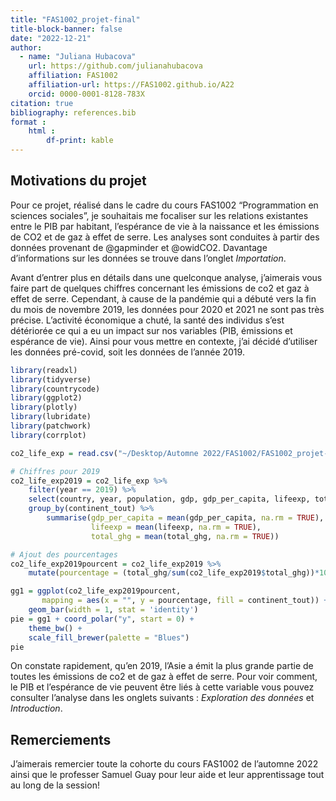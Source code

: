```yaml
---
title: "FAS1002_projet-final"
title-block-banner: false
date: "2022-12-21"
author:
  - name: "Juliana Hubacova"
    url: https://github.com/julianahubacova
    affiliation: FAS1002
    affiliation-url: https://FAS1002.github.io/A22
    orcid: 0000-0001-8128-783X
citation: true
bibliography: references.bib
format :
    html : 
        df-print: kable
---
```


## Motivations du projet

Pour ce projet, réalisé dans le cadre du cours FAS1002 "Programmation en sciences sociales", je souhaitais me focaliser sur les relations existantes entre le PIB par habitant, l'espérance de vie à la naissance et les émissions de CO2 et de gaz à effet de serre. Les analyses sont conduites à partir des données provenant de @gapminder et @owidCO2. Davantage d'informations sur les données se trouve dans l'onglet *Importation*.

Avant d'entrer plus en détails dans une quelconque analyse, j'aimerais vous faire part de quelques chiffres concernant les émissions de co2 et gaz à effet de serre. Cependant, à cause de la pandémie qui a débuté vers la fin du mois de novembre 2019, les données pour 2020 et 2021 ne sont pas très précise. L'activité économique a chuté, la santé des individus s'est détériorée ce qui a eu un impact sur nos variables (PIB, émissions et espérance de vie). Ainsi pour vous mettre en contexte, j'ai décidé d'utiliser les données pré-covid, soit les données de l'année 2019.

```r
library(readxl)
library(tidyverse)
library(countrycode)
library(ggplot2)
library(plotly)
library(lubridate)
library(patchwork)
library(corrplot)
```

```r
co2_life_exp = read.csv("~/Desktop/Automne 2022/FAS1002/FAS1002_projet-pratique/data/processed/co2_life_exp.csv")
```

```r
# Chiffres pour 2019
co2_life_exp2019 = co2_life_exp %>% 
    filter(year == 2019) %>% 
    select(country, year, population, gdp, gdp_per_capita, lifeexp, total_ghg, continent_tout) %>% 
    group_by(continent_tout) %>% 
        summarise(gdp_per_capita = mean(gdp_per_capita, na.rm = TRUE),
                  lifeexp = mean(lifeexp, na.rm = TRUE),
                  total_ghg = mean(total_ghg, na.rm = TRUE))

# Ajout des pourcentages
co2_life_exp2019pourcent = co2_life_exp2019 %>% 
    mutate(pourcentage = (total_ghg/sum(co2_life_exp2019$total_ghg))*100)

gg1 = ggplot(co2_life_exp2019pourcent,
       mapping = aes(x = "", y = pourcentage, fill = continent_tout)) +
    geom_bar(width = 1, stat = 'identity')
pie = gg1 + coord_polar("y", start = 0) + 
    theme_bw() +
    scale_fill_brewer(palette = "Blues")
pie
```

On constate rapidement, qu'en 2019, l'Asie a émit la plus grande partie de toutes les émissions de co2 et de gaz à effet de serre. Pour voir comment, le PIB et l'espérance de vie peuvent être liés à cette variable vous pouvez consulter l'analyse dans les onglets suivants : *Exploration des données* et *Introduction*.

## Remerciements {.appendix}

J'aimerais remercier toute la cohorte du cours FAS1002 de l'automne 2022 ainsi que le professer Samuel Guay pour leur aide et leur apprentissage tout au long de la session!
